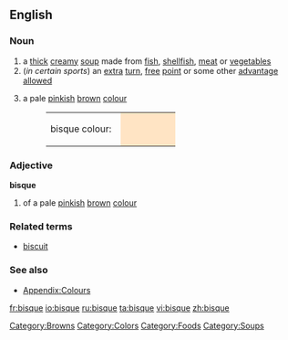 {{wikipedia}}
==English==

===Noun===
{{en-noun|s|-}}

# a [[thick]] [[creamy]] [[soup]] made from [[fish]], [[shellfish]], [[meat]] or [[vegetable]]s
# (''in certain sports'') an [[extra]] [[turn]], [[free]] [[point]] or some other [[advantage]] [[allowed]]
# {{colour}} a pale [[pink]]ish [[brown]] [[colour]]
#:<table><tr><td>bisque colour: &nbsp;</td><td bgcolor="#FFE4C4" width="80">&nbsp; </td></tr></table>

===Adjective===
'''bisque'''

# {{colour}} of a pale [[pink]]ish [[brown]] [[colour]]

===Related terms===
*[[biscuit]]

===See also===
*[[Wiktionary_Appendix:Colours|Appendix:Colours]]

[[Category:Browns]]
[[Category:Colors]]
[[Category:Foods]]
[[Category:Soups]]

[[fr:bisque]]
[[io:bisque]]
[[ru:bisque]]
[[ta:bisque]]
[[vi:bisque]]
[[zh:bisque]]
